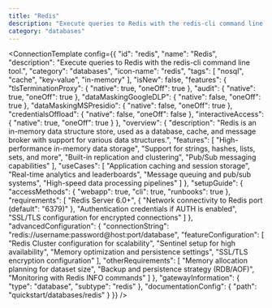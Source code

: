 ```yaml
---
title: "Redis"
description: "Execute queries to Redis with the redis-cli command line tool."
category: "databases"
---
```



<ConnectionTemplate config={{
  "id": "redis",
  "name": "Redis",
  "description": "Execute queries to Redis with the redis-cli command line tool.",
  "category": "databases",
  "icon-name": "redis",
  "tags": [
    "nosql",
    "cache",
    "key-value",
    "in-memory"
  ],
  "isNew": false,
  "features": {
    "tlsTerminationProxy": {
      "native": true,
      "oneOff": true
    },
    "audit": {
      "native": true,
      "oneOff": true
    },
    "dataMaskingGoogleDLP": {
      "native": false,
      "oneOff": true
    },
    "dataMaskingMSPresidio": {
      "native": false,
      "oneOff": true
    },
    "credentialsOffload": {
      "native": false,
      "oneOff": false
    },
    "interactiveAccess": {
      "native": true,
      "oneOff": true
    }
  },
  "overview": {
    "description": "Redis is an in-memory data structure store, used as a database, cache, and message broker with support for various data structures.",
    "features": [
      "High-performance in-memory data storage",
      "Support for strings, hashes, lists, sets, and more",
      "Built-in replication and clustering",
      "Pub/Sub messaging capabilities"
    ],
    "useCases": [
      "Application caching and session storage",
      "Real-time analytics and leaderboards",
      "Message queuing and pub/sub systems",
      "High-speed data processing pipelines"
    ]
  },
  "setupGuide": {
    "accessMethods": {
      "webapp": true,
      "cli": true,
      "runbooks": true
    },
    "requirements": [
      "Redis Server 6.0+",
      {
        "Network connectivity to Redis port (default": "6379)"
      },
      "Authentication credentials if AUTH is enabled",
      "SSL/TLS configuration for encrypted connections"
    ]
  },
  "advancedConfiguration": {
    "connectionString": "redis://username:password@host:port/database",
    "featureConfiguration": [
      "Redis Cluster configuration for scalability",
      "Sentinel setup for high availability",
      "Memory optimization and persistence settings",
      "SSL/TLS encryption configuration"
    ],
    "otherRequirements": [
      "Memory allocation planning for dataset size",
      "Backup and persistence strategy (RDB/AOF)",
      "Monitoring with Redis INFO commands"
    ]
  },
  "gatewayInformation": {
    "type": "database",
    "subtype": "redis"
  },
  "documentationConfig": {
    "path": "quickstart/databases/redis"
  }
}} />
